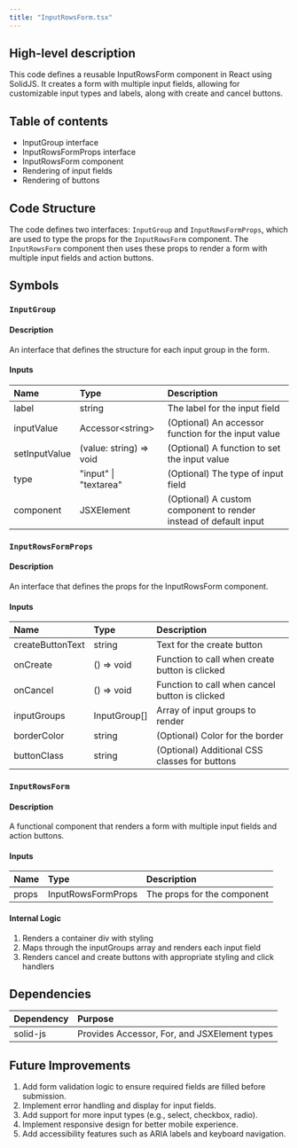 ```yaml
---
title: "InputRowsForm.tsx"
---
```


## High-level description
This code defines a reusable InputRowsForm component in React using SolidJS. It creates a form with multiple input fields, allowing for customizable input types and labels, along with create and cancel buttons.

## Table of contents
- InputGroup interface
- InputRowsFormProps interface
- InputRowsForm component
- Rendering of input fields
- Rendering of buttons

## Code Structure
The code defines two interfaces: `InputGroup` and `InputRowsFormProps`, which are used to type the props for the `InputRowsForm` component. The `InputRowsForm` component then uses these props to render a form with multiple input fields and action buttons.

## Symbols

### `InputGroup`
#### Description
An interface that defines the structure for each input group in the form.

#### Inputs
| Name | Type | Description |
|:-----|:-----|:------------|
| label | string | The label for the input field |
| inputValue | Accessor&lt;string&gt; | (Optional) An accessor function for the input value |
| setInputValue | (value: string) =&gt; void | (Optional) A function to set the input value |
| type | "input" \| "textarea" | (Optional) The type of input field |
| component | JSXElement | (Optional) A custom component to render instead of default input |

### `InputRowsFormProps`
#### Description
An interface that defines the props for the InputRowsForm component.

#### Inputs
| Name | Type | Description |
|:-----|:-----|:------------|
| createButtonText | string | Text for the create button |
| onCreate | () =&gt; void | Function to call when create button is clicked |
| onCancel | () =&gt; void | Function to call when cancel button is clicked |
| inputGroups | InputGroup[] | Array of input groups to render |
| borderColor | string | (Optional) Color for the border |
| buttonClass | string | (Optional) Additional CSS classes for buttons |

### `InputRowsForm`
#### Description
A functional component that renders a form with multiple input fields and action buttons.

#### Inputs
| Name | Type | Description |
|:-----|:-----|:------------|
| props | InputRowsFormProps | The props for the component |

#### Internal Logic
1. Renders a container div with styling
2. Maps through the inputGroups array and renders each input field
3. Renders cancel and create buttons with appropriate styling and click handlers

## Dependencies
| Dependency | Purpose |
|:-----------|:--------|
| solid-js | Provides Accessor, For, and JSXElement types |

## Future Improvements
1. Add form validation logic to ensure required fields are filled before submission.
2. Implement error handling and display for input fields.
3. Add support for more input types (e.g., select, checkbox, radio).
4. Implement responsive design for better mobile experience.
5. Add accessibility features such as ARIA labels and keyboard navigation.